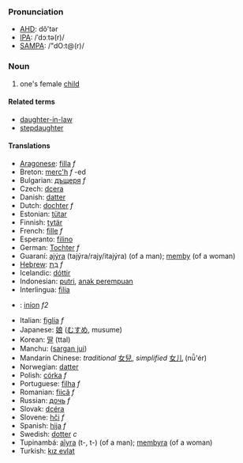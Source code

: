 ===Pronunciation===
*[[w:AHD|AHD]]: dô'tər
*[[w:IPA|IPA]]: /ˈdɔːtə(r)/
*[[w:SAMPA|SAMPA]]: /"dO:t@(r)/

===Noun===
#one's female [[child]]
====Related terms====
*[[daughter-in-law]]
*[[stepdaughter]]

====Translations====
*[[Aragonese]]: [[filla]] ''f''
*Breton: [[merc'h]] ''f'' -ed
* Bulgarian: [[дъщеря]] ''f''
*Czech: [[dcera]]
*Danish: [[datter]]
*Dutch: [[dochter]] ''f''
*Estonian: [[tütar]]
*Finnish: [[tytär]]
*French: [[fille]] ''f''
*Esperanto: [[filino]]
*German: [[Tochter]] ''f''
*Guaraní: [[ajýra]] (tajýra/rajy/itajýra) (of a man); [[memby]] (of a woman)
*[[Hebrew]]: [[בַּת]] ''f''
*Icelandic: [[dóttir]]
*Indonesian: [[putri]], [[anak perempuan]]
*Interlingua: [[filia]]
*{{ga}}: [[iníon]] ''f2''
*Italian: [[figlia]] ''f''
*Japanese: [[娘]] ([[むすめ]], musume)
*Korean: [[딸]] (ttal)
*Manchu: ([[sargan jui]])
*Mandarin Chinese: ''traditional'' [[女兒]], ''simplified'' [[女儿]] (nǚ'ér)
*Norwegian: [[datter]]
*Polish: [[córka]] ''f''
*Portuguese: [[filha]] ''f''
*Romanian: [[fiică]] ''f''
*Russian: [[дочь]] ''f''
*Slovak: [[dcéra]]
*Slovene: [[hči]] ''f''
*Spanish: [[hija]] ''f''
*Swedish: [[dotter]] ''c''
*Tupinambá: [[aîyra]] (t-, t-) (of a man); [[membyra]] (of a woman)
*Turkish: [[kız evlat]]